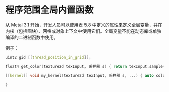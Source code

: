 # 程序范围全局内置函数

<OrigninalPDF title="5.9 Program Scope Global Built-ins" />

从 Metal 3.1 开始，开发人员可以使用表 5.8 中定义的属性来定义全局变量，并在内核（包括图块）、网格或对象上下文中使用它们。全局变量不能在动态库或单独编译的二进制函数中使用。

例子：

```cpp
uint2 gid [[thread_position_in_grid]];

float4 get_color(texture2d texInput, 采样器 s) { return texInput.sample(s, float2(gid)); }

[[kernel]] void my_kernel(texture2d texInput, 采样器 s, ...) { auto color = get_color(texInput, s);

}
```
